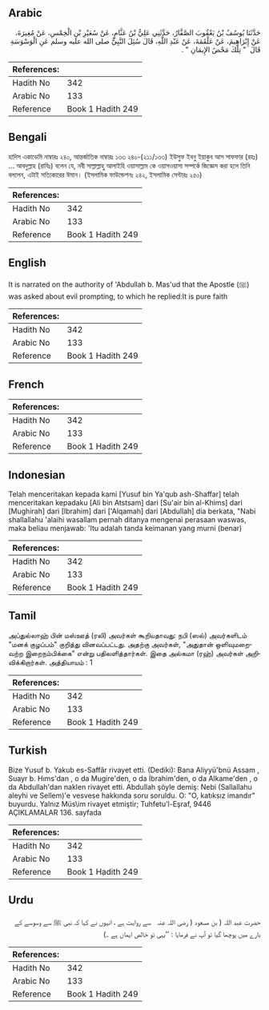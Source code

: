 ## Arabic


<div dir="rtl" lang="ar" style={{fontSize:'larger',backgroundColor:'#f8f9fa',padding:20}}>
حَدَّثَنَا يُوسُفُ بْنُ يَعْقُوبَ الصَّفَّارُ، حَدَّثَنِي عَلِيُّ بْنُ عَثَّامٍ، عَنْ سُعَيْرِ بْنِ الْخِمْسِ، عَنْ مُغِيرَةَ، عَنْ إِبْرَاهِيمَ، عَنْ عَلْقَمَةَ، عَنْ عَبْدِ اللَّهِ، قَالَ سُئِلَ النَّبِيُّ صلى الله عليه وسلم عَنِ الْوَسْوَسَةِ قَالَ ‏ "‏ تِلْكَ مَحْضُ الإِيمَانِ ‏"‏ ‏.‏
</div>
<div style={{backgroundColor:'#f8f9fa',padding:20, marginBottom: 10}}><table> <thead> <tr> <th>References:</th> <th></th> </tr> </thead> <tbody><tr><td>Hadith No</td><td>342</td></tr><tr><td>Arabic No</td><td>133</td></tr><tr><td>Reference</td><td>Book 1 Hadith 249</td></tr></tbody></table></div>

## Bengali


<div dir="ltr" lang="bn" style={{fontSize:'larger',backgroundColor:'#f8f9fa',padding:20}}>
হাদিস একাডেমি নাম্বারঃ ২৪০, আন্তর্জাতিক নাম্বারঃ ১৩৩ ২৪০-(২১১/১৩৩) ইউসুফ ইবনু ইয়াকুব আস সাফফার (রহঃ) ... আবদুল্লাহ (রাযিঃ) বলেন যে, নবী সাল্লাল্লাহু আলাইহি ওয়াসাল্লাম কে ওয়াসওয়াসা সম্পর্কে জিজ্ঞেস করা হলে তিনি বললেন, এটাই সত্যিকারের ঈমান। (ইসলামিক ফাউন্ডেশনঃ ২৪২, ইসলামিক সেন্টারঃ ২৫০)
</div>
<div style={{backgroundColor:'#f8f9fa',padding:20, marginBottom: 10}}><table> <thead> <tr> <th>References:</th> <th></th> </tr> </thead> <tbody><tr><td>Hadith No</td><td>342</td></tr><tr><td>Arabic No</td><td>133</td></tr><tr><td>Reference</td><td>Book 1 Hadith 249</td></tr></tbody></table></div>

## English


<div dir="ltr" lang="en" style={{fontSize:'larger',backgroundColor:'#f8f9fa',padding:20}}>
It is narrated on the authority of 'Abdullah b. Mas'ud that the Apostle (ﷺ) was asked about evil prompting, to which he replied:It is pure faith
</div>
<div style={{backgroundColor:'#f8f9fa',padding:20, marginBottom: 10}}><table> <thead> <tr> <th>References:</th> <th></th> </tr> </thead> <tbody><tr><td>Hadith No</td><td>342</td></tr><tr><td>Arabic No</td><td>133</td></tr><tr><td>Reference</td><td>Book 1 Hadith 249</td></tr></tbody></table></div>

## French


<div dir="ltr" lang="fr" style={{fontSize:'larger',backgroundColor:'#f8f9fa',padding:20}}>

</div>
<div style={{backgroundColor:'#f8f9fa',padding:20, marginBottom: 10}}><table> <thead> <tr> <th>References:</th> <th></th> </tr> </thead> <tbody><tr><td>Hadith No</td><td>342</td></tr><tr><td>Arabic No</td><td>133</td></tr><tr><td>Reference</td><td>Book 1 Hadith 249</td></tr></tbody></table></div>

## Indonesian


<div dir="ltr" lang="id" style={{fontSize:'larger',backgroundColor:'#f8f9fa',padding:20}}>
Telah menceritakan kepada kami [Yusuf bin Ya'qub ash-Shaffar] telah menceritakan kepadaku [Ali bin Atstsam] dari [Su'air bin al-Khims] dari [Mughirah] dari [Ibrahim] dari ['Alqamah] dari [Abdullah] dia berkata, "Nabi shallallahu 'alaihi wasallam pernah ditanya mengenai perasaan waswas, maka beliau menjawab: 'Itu adalah tanda keimanan yang murni (benar)
</div>
<div style={{backgroundColor:'#f8f9fa',padding:20, marginBottom: 10}}><table> <thead> <tr> <th>References:</th> <th></th> </tr> </thead> <tbody><tr><td>Hadith No</td><td>342</td></tr><tr><td>Arabic No</td><td>133</td></tr><tr><td>Reference</td><td>Book 1 Hadith 249</td></tr></tbody></table></div>

## Tamil


<div dir="ltr" lang="ta" style={{fontSize:'larger',backgroundColor:'#f8f9fa',padding:20}}>
அப்துல்லாஹ் பின் மஸ்ஊத் (ரலி) அவர்கள் கூறியதாவது: நபி (ஸல்) அவர்களிடம் "மனக் குழப்பம்" குறித்து வினவப்பட்டது. அதற்கு அவர்கள், "அதுதான் ஒளிவுமறைவற்ற இறைநம்பிக்கை" என்று பதிலளித்தார்கள். இதை அல்கமா (ரஹ்) அவர்கள் அறிவிக்கிறார்கள். அத்தியாயம் : 1
</div>
<div style={{backgroundColor:'#f8f9fa',padding:20, marginBottom: 10}}><table> <thead> <tr> <th>References:</th> <th></th> </tr> </thead> <tbody><tr><td>Hadith No</td><td>342</td></tr><tr><td>Arabic No</td><td>133</td></tr><tr><td>Reference</td><td>Book 1 Hadith 249</td></tr></tbody></table></div>

## Turkish


<div dir="ltr" lang="tr" style={{fontSize:'larger',backgroundColor:'#f8f9fa',padding:20}}>
Bize Yusuf b. Yakub es-Saffâr rivayet etti. (Dediki): Bana Aliyyü'bnü Assam , Suayr b. Hıms'dan , o da Mugire'den, o da İbrahim'den, o da Alkame'den , o da Abdullah'dan naklen rivayet etti. Abdullah şöyle demiş: Nebi (Sallallahu aleyhi ve Sellem)'e vesvese hakkında soru soruldu. O: "O, katıksız imandır" buyurdu. Yalnız Müs\im rivayet etmiştir; Tuhfetu'l-Eşraf, 9446 AÇIKLAMALAR 136. sayfada
</div>
<div style={{backgroundColor:'#f8f9fa',padding:20, marginBottom: 10}}><table> <thead> <tr> <th>References:</th> <th></th> </tr> </thead> <tbody><tr><td>Hadith No</td><td>342</td></tr><tr><td>Arabic No</td><td>133</td></tr><tr><td>Reference</td><td>Book 1 Hadith 249</td></tr></tbody></table></div>

## Urdu


<div dir="rtl" lang="ur" style={{fontSize:'larger',backgroundColor:'#f8f9fa',padding:20}}>
حضرت عبد اللہ ( بن مسعود ( ‌رضی ‌اللہ ‌عنہ ‌ ‌ سے روایت ہے ، انہوں نے کہا کہ نبی ﷺ سے وسوسے کے بارے میں پوچھا گیا تو آپ نے فرمایا : ’’یہی تو خالص ایمان ہے ۔)
</div>
<div style={{backgroundColor:'#f8f9fa',padding:20, marginBottom: 10}}><table> <thead> <tr> <th>References:</th> <th></th> </tr> </thead> <tbody><tr><td>Hadith No</td><td>342</td></tr><tr><td>Arabic No</td><td>133</td></tr><tr><td>Reference</td><td>Book 1 Hadith 249</td></tr></tbody></table></div>